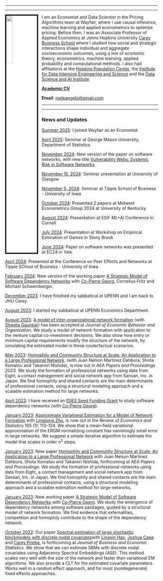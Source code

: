 
<link rel="stylesheet" href="styles.css" type="text/css">

---

---

<img src="images/Angelo_Mele.jpg" style="width:20%; border:4px solid; margin-right: 12px" align="left">


I am an Economist and Data Scientist in the Pricing Algorithms team at Wayfair, where I use causal inference, machine learning and applied econometrics to optimize pricing. Before then, I was an Associate Professor of Applied Economics at Johns Hopkins University [Carey Business School](https://carey.jhu.edu) where I studied how social and strategic interactions shape individual and aggregate 
socioeconomic outcomes, using a mix of economic theory, 
econometrics, machine learning, applied probability and computational methods.
I also had affiliations at the [Hopkins Population Center](https://popcenter.jhu.edu), the [Institute for Data Intensive Engineering and Science](http://idies.jhu.edu) and the [Data Science and AI Institute](https://ai.jhu.edu).


[**Academic CV**](cv.pdf)   

**Email**: [meleangelo@gmail.com](mailto:meleangelo@gmail.com)  


---

---

### News and Updates
[Summer 2025](): I joined Wayfair as an Economist.

[April 2025](): Seminar at George Mason University, Department of Statistics

[November 2024](): New version of the paper on software networks, with new title [Vulnerability Webs: Systemic Risk in Software Networks](https://papers.ssrn.com/sol3/papers.cfm?abstract_id=5013411)

[November 15, 2024](): Seminar presentation at University of Glasgow

[November 5, 2024](): Seminar at Tippie School of Business - University of Iowa

[October 2024](): Presented 2 papers at Midwest Econometrics Group 2024 at University of Kentucky

[August 2024](): Presentation at ESIF ML+AI Conference in Cornell

[July 2024](): Presentation at Workshop on Empirical Estimation of Games in Stony Brook

[June 2024](): Paper on software networks was presented at EC24 in Yale

[April 2024](): Presented at the Conference on Peer Effects and Networks at Tippie SChool of Business - University of Iowa

[February 2024](): New version of the working paper [A Strategic Model of Software Dependency Networks](https://papers.ssrn.com/sol3/papers.cfm?abstract_id=4318082) with [Co-Pierre Georg](https://cogeorg.github.io), Cornelius Fritz and Michael Schweinberger. 

[December 2023](): I have finished my sabbatical at UPENN and I am back to JHU Carey.

[August 2023](): I started my sabbatical at UPENN Economics Department. 

[August 2023](): [A model of inter-organizational network formation](files/firmnetworks_ergm_may2023.pdf) (with [Shweta Gaonkar](http://shwetagaonkar.com)) has been accepted at *Journal of Economic Behavior and Organization*. We study a model of network formation with application to the venture capital co-investment decisions. We also show how entry or minimum capital requirements modify the structure of the network, by simulating the estimated model in these couterfactual scenarios. 

[May 2023](): [Homophily and Community Structure at Scale: An Application to a Large Professional Network](files/PP-Article.pdf), (with Juan Nelson Martinez Dahbura, Shota Komatsu and Takanori Nishida), is now out in *AEA Papers and Proceedings 2023*. We study the formation of professional networks using data from Eight, a contact management and social network app from Sansan, Inc. in Japan. We find homophily and shared contacts are the main determinants of professional contacts, using a structural modeling approach and a scalable estimation method for large networks.

[April 2023](): I have received an [IDIES Seed Funding Grant](https://www.idies.jhu.edu/2023-seed-awardees/) to study software dependency networks (with [Co-Pierre Georg](https://cogeorg.github.io)). 

[January 2023](): [Approximate Variational Estimation for a Model of Network Formation](https://direct.mit.edu/rest/article-abstract/105/1/113/98191/Approximate-Variational-Estimation-for-a-Model-of?redirectedFrom=fulltext) with [Lingjiong Zhu](http://www.math.fsu.edu/People/faculty.php?id=1472), is now out in the  *Review of Economics and Statistics*  105 (1): 113–124. We show that a mean-field variational approximation of the ERGM normalizing constant has vanishingly small error in large networks. We suggest a simple iterative algorithm to estimate the model that scales in order $n^2$ steps.

[January 2023](): New paper [Homophily and Community Structure at Scale: An Application to a Large Professional Network](files/PP-Article.pdf) with Juan Nelson Martinez Dahbura, Shota Komatsu and Takanori Nishida, forthcoming at *AEA Papers and Proceedings*. We study the formation of professional networks using data from Eight, a contact management and social network app from Sansan, Inc. in Japan. We find homophily and shared contacts are the main determinants of professional contacts, using a structural modeling approach and a scalable estimation method for large networks.

[January 2023](): New working paper [A Strategic Model of Software Dependency Networks](https://papers.ssrn.com/sol3/papers.cfm?abstract_id=4318082) with [Co-Pierre Georg](https://cogeorg.github.io). We study the emergence of dependency networks among software packages, guided by a structural model of network formation. We find evidence that externalities, competition and homophily contribute to the shape of the dependency network.

[October 2022](): Our paper [Spectral estimation of large stochastic blockmodels with discrete nodal covariates](files/grdpg_march2021.pdf)with [Lingxin Hao](https://soc.jhu.edu/directory/lingxin-hao), [Joshua Cape](https://jcape1.github.io) and [Carey Priebe](https://www.ams.jhu.edu/~priebe/), is forthcoming at *Journal of Business and Economic Statistics*. We show that we can estimate SBMs with discrete nodal covariates using Adjacency Spectral Embeddings (ASE). This method scales very well with the size of the network and faster than variational EM algorithms. We also provide a CLT for the estimated covariate parameters. Works well in a random effect approach, and for most (nondegenerate) fixed effects approaches.


